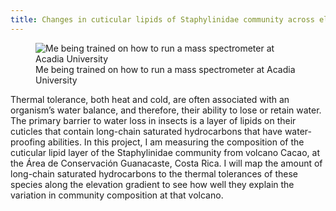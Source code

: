 ```yaml
---
title: Changes in cuticular lipids of Staphylinidae community across elevation at the Área de Conservación Guanacaste, Costa Rica
---
```


![Me being trained on how to run a mass spectrometer at Acadia University](gs_training.jpeg)

Thermal tolerance, both heat and cold, are often associated with an organism's water balance, and therefore, their ability to lose or retain water. The primary barrier to water loss in insects is a layer of lipids on their cuticles that contain long-chain saturated hydrocarbons that have water-proofing abilities. In this project, I am measuring the composition of the cuticular lipid layer of the Staphylinidae community from volcano Cacao, at the Área de Conservación Guanacaste, Costa Rica. I will map the amount of long-chain saturated hydrocarbons to the thermal tolerances of these species along the elevation gradient to see how well they explain the variation in community composition at that volcano.
